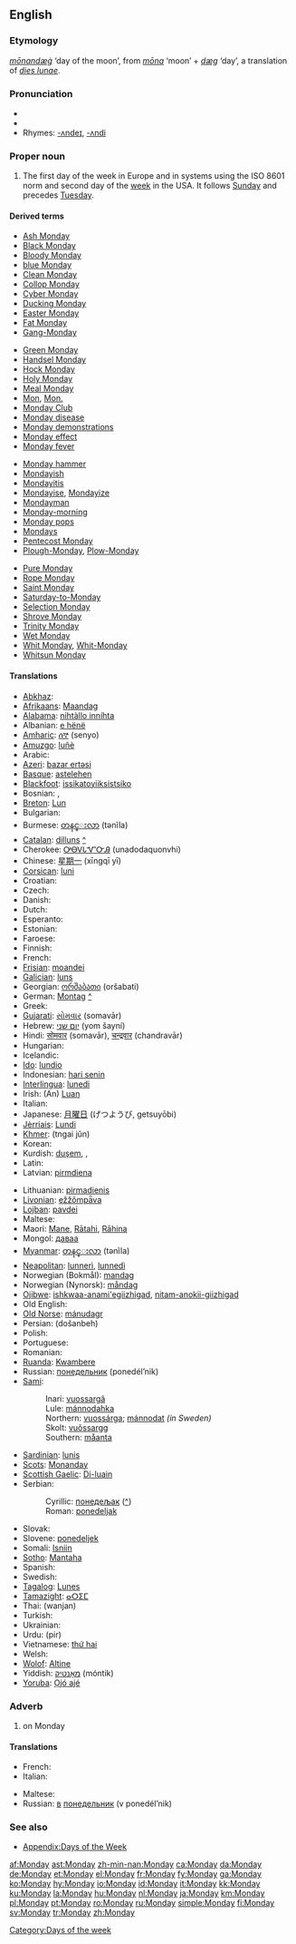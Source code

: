 ==English==

===Etymology===
{{OE.}} ''[[monandæg|mōnandæġ]]'' ‘day of the moon’, from ''[[mona#Old English|mōna]]'' ‘moon’ + ''[[dæg]]'' ‘day’, a translation of {{L.}} ''[[dies lunae]]''.

===Pronunciation===
*{{IPA|/ˈmʌndeɪ/, /ˈmʌndi/}}
*{{audio|en-us-Monday.ogg|Audio (US)}}
*Rhymes: [[Rhymes:English:-ʌndeɪ|-ʌndeɪ]], [[Rhymes:English:-ʌndi|-ʌndi]]

===Proper noun===
{{en-proper noun|s}}

# The first day of the week in Europe and in systems using the ISO 8601 norm and second day of the [[week]] in the USA. It follows [[Sunday]] and precedes [[Tuesday]].

====Derived terms====
{{top4}}
*[[Ash Monday]]
*[[Black Monday]]
*[[Bloody Monday]]
*[[blue Monday]]
*[[Clean Monday]]
*[[Collop Monday]]
*[[Cyber Monday]]
*[[Ducking Monday]]
*[[Easter Monday]]
*[[Fat Monday]]
*[[Gang-Monday]]
{{mid4}}
*[[Green Monday]]
*[[Handsel Monday]]
*[[Hock Monday]]
*[[Holy Monday]]
*[[Meal Monday]]
*[[Mon]], [[Mon.]]
*[[Monday Club]]
*[[Monday disease]]
*[[w:Monday demonstrations|Monday demonstrations]]
*[[Monday effect]]
*[[Monday fever]]
{{mid4}}
*[[Monday hammer]]
*[[Mondayish]]
*[[Mondayitis]]
*[[Mondayise]], [[Mondayize]]
*[[Mondayman]]
*[[Monday-morning]]<!--adjective-->
*[[Monday pops]]
*[[Mondays]]<!--adverb-->
*[[Pentecost Monday]]
*[[Plough-Monday]], [[Plow-Monday]]
{{mid4}}
*[[Pure Monday]]
*[[Rope Monday]]
*[[Saint Monday]]
*[[Saturday-to-Monday]]
*[[Selection Monday]]
*[[Shrove Monday]]
*[[Trinity Monday]]
*[[Wet Monday]]
*[[Whit Monday]], [[Whit-Monday]]
*[[Whitsun Monday]]
{{bottom}}

====Translations====
{{trans-top|day of the week}}
*[[Abkhaz]]: {{RUchar|[[ашәахь]]}} {{IPAchar|(ašwax’)}}
*[[Afrikaans]]: [[Maandag]]
*[[Alabama]]: [[nihtàllo inníhta]]
*Albanian: [[e hënë]]
*[[Amharic]]: [[ሰኞ]] (senyo)
*[[Amuzgo]]: [[luñè]]
*Arabic: {{Arab|[[الاثنين|الإثنين]]}} {{unicode|(al-’iθnéin)}}
*[[Azeri]]: [[bazar ertəsi]]
*[[Basque]]: [[astelehen]]
*[[Blackfoot]]: [[issikatoyiiksistsiko]]
* Bosnian: {{t+|bs|ponedeljak|m}}, {{t+|bs|ponedjeljak|m}}
*[[Breton]]: [[Lun]] {{m}}
* Bulgarian: {{t+|bg|понеделник|m|tr=ponedélnik|sc=Cyrl}}
*Burmese: [[တနင္းလာ]] (tənĩla)
*[[Catalan]]: [[dilluns]] {{m}} [[:ca:dilluns|^]]
*Cherokee: [[ᎤᎾᏙᏓᏉᏅᎯ]] (unadodaquonvhi)
*Chinese: [[星期一]] (xīngqī yī)
*[[Corsican]]: [[luni]]
* Croatian: {{t+|hr|ponedjeljak|m}}
* Czech: {{t+|cs|pondělí|n}}
* Danish: {{t+|da|mandag}}
* Dutch: {{t+|nl|maandag|m}}
* Esperanto: {{t+|eo|lundo|xs=Esperanto}}
* Estonian: {{t+|et|esmaspäev}}
* Faroese: {{t+|fo|mánadagur|m|xs=Faroese}}
* Finnish: {{t+|fi|maanantai}}
* French: {{t+|fr|lundi|m}}
*[[Frisian]]: [[moandei]]
*[[Galician]]: [[luns]]
*Georgian: [[ორშაბათი]] (oršabati)
*German: [[Montag]] {{m}} [[:de:Montag|^]]
* Greek: {{t-|el|Δευτέρα|f|tr=Ðeftéra|sc=Grek}}
*[[Gujarati]]: [[સોમવાર]] (somavār)
*Hebrew: [[יום שני]] (yom šayní)
*Hindi: [[सोमवार]] (somavār), [[चन्द्रवार]] (chandravār)
* Hungarian: {{t+|hu|hétfő}}
* Icelandic: {{t+|is|mánudagur|m}}
*[[Ido]]: [[lundio]]
*Indonesian: [[hari senin]]
*[[Interlingua]]: [[lunedi]]
*Irish: (An) [[Luan]]
* Italian: {{t+|it|lunedì|m}}
*Japanese: [[月曜日]] (げつようび, getsuyōbi)
*[[Jèrriais]]: [[Lundi]] {{m}}
*[[Khmer]]: {{KMchar|[[ថ្ងៃច័ន្ទ]]}} (tngai jŭn)
*Korean: {{t+|ko|월요일|tr=wolyoil|sc=KOchar}}
*Kurdish: [[duşem]], {{KUchar|[[دووشه‌م]]}}, {{KUchar|[[دووشه‌مه‌]]}}
* Latin: {{t+|la|dies Lunae}}
*Latvian: [[pirmdiena]]
{{trans-mid}}
*Lithuanian: [[pirmadienis]] {{m}}
*[[Livonian]]: [[ežžõmpǟva]]
*[[Lojban]]: [[pavdei]]
* Maltese: {{t-|mt|it-Tnejn|xs=Maltese}}
*Maori: [[Mane]], [[Rātahi]], [[Rāhina]]
*Mongol: [[даваа]]
*[[Myanmar]]: [[တနင္းလာ]] (tənĩla)
*[[Neapolitan]]: [[lunnerì]], [[lunnedì]]
*Norwegian (Bokmål): [[mandag]]
*Norwegian (Nynorsk): [[måndag]]
*[[Ojibwe]]: [[ishkwaa-anami'egiizhigad]], [[nitam-anokii-giizhigad]]
* Old English: {{t-|ang|monandæg|m|alt=mōnandæġ|xs=Old English}}
*[[Old Norse]]: [[mánudagr]] {{m}}
*Persian: {{FAchar|[[دوشنبه]]}} (došanbeh)
* Polish: {{t+|pl|poniedziałek|m}}
* Portuguese: {{t-|pt|segunda-feira|f}}
* Romanian: {{t+|ro|luni|f}}
*[[Ruanda]]: [[Kwambere]]
*Russian: [[понедельник]] (ponedél’nik) {{m}}
*[[Sami]]:
*:Inari: [[vuossargâ]]
*:Lule: [[mánnodahka]]
*:Northern: [[vuossárga]]; [[mánnodat]] ''(in Sweden)''
*:Skolt: [[vuõssargg]]
*:Southern: [[måanta]]
*[[Sardinian]]: [[lunis]]
*[[Scots]]: [[Monanday]]
*[[Scottish Gaelic]]: [[Di-luain]]
*Serbian:
*:Cyrillic: [[понедељак#Serbian|понедељак]] ([[:sr:понедељак|^]]) {{m}}
*:Roman: [[ponedeljak#Serbian|ponedeljak]] {{m}}
* Slovak: {{t+|sk|pondelok|m}}
*Slovene: [[ponedeljek]] {{m}}
*Somali: [[Isniin]]
*[[Sotho]]: [[Mantaha]]
* Spanish: {{t+|es|lunes|m}}
* Swedish: {{t+|sv|måndag|c}}
*[[Tagalog]]: [[Lunes]]
*[[Tamazight]]: [[ⴰⵔⵉⵎ]]
*Thai: {{THchar|[[วันจันทร์]]}} (wanjan)
* Turkish: {{t+|tr|pazartesi}}
* Ukrainian: {{t-|uk|понеділок|m|tr=ponedílok|sc=Cyrl|xs=Ukrainian}}
*Urdu: {{URchar|[[پیر]]}} (pir)
*Vietnamese: [[thứ hai]]
* Welsh: {{t-|cy|dydd Llun|m|xs=Welsh}}
*[[Wolof]]: [[Altine]]
*Yiddish: [[מאָנטיק]] (móntik)
*[[Yoruba]]: [[Ọjó ajé]]
{{trans-bottom}}

===Adverb===
{{en-adv|-}}

# on Monday

====Translations====
{{trans-top|on Monday}}
* French: {{t+|fr|lundi}}
* Italian: {{t+|it|lunedì}}
{{trans-mid}}
* Maltese: {{t-|mt|nhar it-Tnejn|xs=Maltese}}
*Russian: [[в#Russian|в]] [[понедельник]] (v ponedél’nik)
{{trans-bottom}}

===See also===
*[[Appendix:Days of the Week]]

{{rfc-auto}}

[[Category:Days of the week]]

[[af:Monday]]
[[ast:Monday]]
[[zh-min-nan:Monday]]
[[ca:Monday]]
[[da:Monday]]
[[de:Monday]]
[[et:Monday]]
[[el:Monday]]
[[fr:Monday]]
[[fy:Monday]]
[[ga:Monday]]
[[ko:Monday]]
[[hy:Monday]]
[[io:Monday]]
[[id:Monday]]
[[it:Monday]]
[[kk:Monday]]
[[ku:Monday]]
[[la:Monday]]
[[hu:Monday]]
[[nl:Monday]]
[[ja:Monday]]
[[km:Monday]]
[[pl:Monday]]
[[pt:Monday]]
[[ro:Monday]]
[[ru:Monday]]
[[simple:Monday]]
[[fi:Monday]]
[[sv:Monday]]
[[tr:Monday]]
[[zh:Monday]]